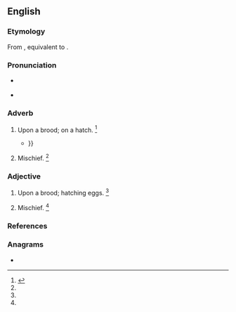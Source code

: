 ==English==

===Etymology===
From {{etyl|enm|en}} {{m|enm|abrod}}, equivalent to {{prefix|a|brood|lang=en}}.

===Pronunciation===
* {{a|US}} {{IPA|/əˈbɹud/|lang=en}}
* {{rhymes|uːd|lang=en}}

===Adverb===
{{en-adv}}

# {{lb|en|obsolete}} Upon a brood; on a hatch. {{defdate|Attested from around (1150 to 1350) until the late 19<sup>th</sup> century.}}<ref name=SOED>{{R:SOED5|page=8}}</ref>
#* {{quote-book|year=1821|author=George D'Oyly, Hendrik Slatius, Henry Wharton|title=The life of William Sancroft, Archbishop of Canterbury|passage=The word in the original (as St. Hierom tells us from the Hebrew traditions) implies, that the Spirit of God sat '''abrood''' upon the whole rude mass, as birds upon their eggs, {{...}}}}
# {{lb|en|figurative}} Mischief. {{defdate|Attested from around (1150 to 1350) until the late 19<sup>th</sup> century.}}<ref name=SOED/>

===Adjective===
{{en-adj}}

# {{lb|en|obsolete}} Upon a brood; hatching eggs. {{defdate|Attested from around (1150 to 1350) until the late 19<sup>th</sup> century.}}<ref name=SOED/>
# {{lb|en|figurative}} Mischief. {{defdate|Attested from around (1150 to 1350) until the late 19<sup>th</sup> century.}}<ref name=SOED/>

===References===
<references/>

===Anagrams===
* {{anagrams|en|a=abdoor|aboord}}